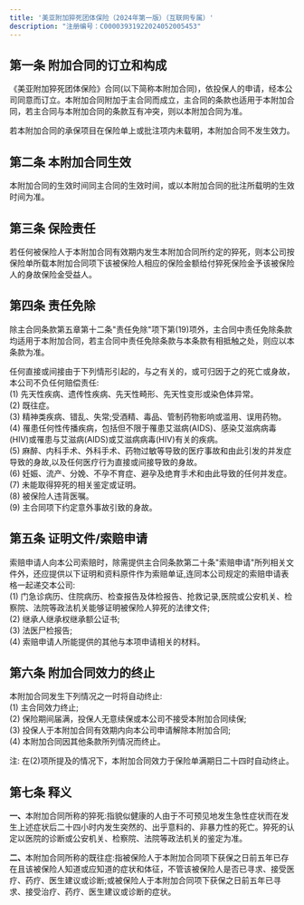 ```yaml
---
title: '美亚附加猝死团体保险（2024年第一版）（互联网专属）'
description: "注册编号：C00003931922024052005453"
---
```


## 第一条 附加合同的订立和构成  
《美亚附加猝死团体保险》合同(以下简称本附加合同)，依投保人的申请，经本公司同意而订立。本附加合同附加于主合同而成立，主合同的条款也适用于本附加合同，若主合同与本附加合同的条款互有冲突，则以本附加合同为准。  

若本附加合同的承保项目在保险单上或批注项内未载明，本附加合同不发生效力。  

## 第二条 本附加合同生效  
本附加合同的生效时间同主合同的生效时间，或以本附加合同的批注所载明的生效时间为准。  

## 第三条 保险责任  
若任何被保险人于本附加合同有效期内发生本附加合同所约定的猝死，则本公司按保险单所载本附加合同项下该被保险人相应的保险金额给付猝死保险金予该被保险人的身故保险金受益人。  

## 第四条 责任免除  
除主合同条款第五章第十二条"责任免除"项下第(19)项外，主合同中责任免除条款均适用于本附加合同，若主合同中责任免除条款与本条款有相抵触之处，则应以本条款为准。  

任何直接或间接由于下列情形引起的，与之有关的，或可归因于之的死亡或身故，本公司不负任何赔偿责任:  
    (1) 先天性疾病、遗传性疾病、先天性畸形、先天性变形或染色体异常。  
    (2) 既往症。  
    (3) 精神类疾病、错乱、失常;受酒精、毒品、管制药物影响或滥用、误用药物。  
    (4) 罹患任何性传播疾病，包括但不限于罹患艾滋病(AIDS)、感染艾滋病病毒(HIV)或罹患与艾滋病(AIDS)或艾滋病病毒(HIV)有关的疾病。  
    (5) 麻醉、内科手术、外科手术、药物过敏等导致的医疗事故和由此引发的并发症导致的身故,以及任何医疗行为直接或间接导致的身故。  
    (6) 妊娠、流产、分娩、不孕不育症、避孕及绝育手术和由此导致的任何并发症。  
    (7) 未能取得猝死的相关鉴定或证明。  
    (8) 被保险人违背医嘱。  
    (9) 主合同项下约定意外事故引致的身故。  

## 第五条 证明文件/索赔申请  
索赔申请人向本公司索赔时，除需提供主合同条款第二十条"索赔申请"所列相关文件外，还应提供以下证明和资料原件作为索赔单证,连同本公司规定的索赔申请表格一起递交本公司:  
    (1) 门急诊病历、住院病历、检查报告及体检报告、抢救记录,医院或公安机关、检察院、法院等政法机关能够证明被保险人猝死的法律文件;  
    (2) 继承人继承权继承额公证书;  
    (3) 法医尸检报告;  
    (4) 索赔申请人所能提供的其他与本项申请相关的材料。  

## 第六条 附加合同效力的终止  
本附加合同发生下列情况之一时将自动终止:  
    (1) 主合同效力终止;  
    (2) 保险期间届满，投保人无意续保或本公司不接受本附加合同续保;  
    (3) 投保人于本附加合同有效期内向本公司申请解除本附加合同;  
    (4) 本附加合同因其他条款所列情况而终止。  

注: 在(2)项所提及的情况下，本附加合同效力于保险单满期日二十四时自动终止。  

## 第七条 释义  
**一、**​ 本附加合同所称的猝死:指貌似健康的人由于不可预见地发生急性症状而在发生上述症状后二十四小时内发生突然的、出乎意料的、非暴力性的死亡。猝死的认定以医院的诊断或公安机关、检察院、法院等政法机关的鉴定为准。  

**二、**​ 本附加合同所称的既往症:指被保险人于本附加合同项下获保之日前五年已存在且该被保险人知道或应知道的症状和体征，不管该被保险人是否已寻求、接受医疗、药疗、医生建议或诊断;或被保险人于本附加合同项下获保之日前五年已寻求、接受治疗、药疗、医生建议或诊断的症状。  
